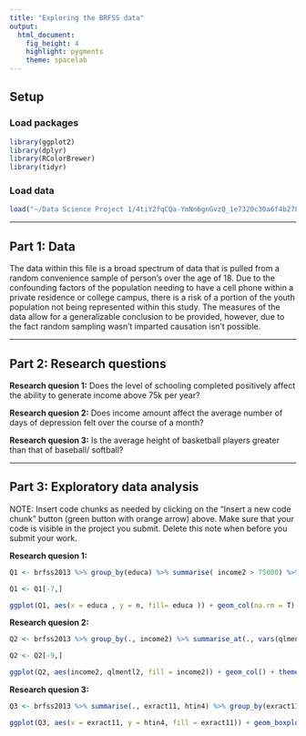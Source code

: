 ```yaml
---
title: "Exploring the BRFSS data"
output: 
  html_document: 
    fig_height: 4
    highlight: pygments
    theme: spacelab
---
```


## Setup

### Load packages

```r
library(ggplot2)
library(dplyr)
library(RColorBrewer)
library(tidyr)
```

### Load data

```r
load("~/Data Science Project 1/4tiY2fqCQa-YmNn6gnGvzQ_1e7320c30a6f4b27894a54e2de50a805_brfss2013.RData")
```

* * *

## Part 1: Data

The data within this file is a broad spectrum of data that is pulled from a random convenience sample of person's over the age of 18. Due to the confounding factors of the population needing to have a cell phone within a private residence or college campus, there is a risk of a portion of the youth population not being represented within this study. The measures of the data allow for a generalizable conclusion to be provided, however, due to the fact random sampling wasn't imparted causation isn't possible. 

* * *

## Part 2: Research questions

**Research quesion 1:**
Does the level of schooling completed positively affect the ability to generate income above 75k per year?

**Research quesion 2:**
Does income amount affect the average number of days of depression felt over the course of a month? 

**Research quesion 3:**
Is the average height of basketball players greater than that of baseball/ softball?

* * *

## Part 3: Exploratory data analysis

NOTE: Insert code chunks as needed by clicking on the "Insert a new code chunk" 
button (green button with orange arrow) above. Make sure that your code is visible
in the project you submit. Delete this note when before you submit your work.

**Research quesion 1:**

```r
Q1 <- brfss2013 %>% group_by(educa) %>% summarise( income2 > 75000) %>% count()

Q1 <- Q1[-7,]

ggplot(Q1, aes(x = educa , y = n, fill= educa )) + geom_col(na.rm = T) + scale_x_discrete(label=function(x) abbreviate(x, minlength=1)) + theme_dark() + xlab( "Education") + ylab(" # of people above $75K") 

```



**Research quesion 2:**

```r
Q2 <- brfss2013 %>% group_by(., income2) %>% summarise_at(., vars(qlmentl2), list(mean), na.rm = T)

Q2 <- Q2[-9,]

ggplot(Q2, aes(income2, qlmentl2, fill = income2)) + geom_col() + theme_dark() +  xlab( "Income") + ylab("  Average Number of Days Depressed Per Month ") + scale_x_discrete(label=function(x) abbreviate(x, minlength=1))
```



**Research quesion 3:**

```r
Q3 <- brfss2013 %>% summarise(., exract11, htin4) %>% group_by(exract11) %>% filter(., exract11 %in% c("Basketball", "Softball/Baseball"))

ggplot(Q3, aes(x = exract11, y = htin4, fill = exract11)) + geom_boxplot() + theme_dark() + xlab( "Sport ") + ylab(" Height ") 



```

